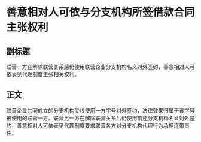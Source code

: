 # 善意相对人可依与分支机构所签借款合同主张权利
## 副标题
联营一方在解除联营关系后仍使用联营企业分支机构名义对外签约，善意相对人可依表见代理制度主张相关权利。
## 正文
联营企业共同成立的分支机构受权使用一方字号对外签约，法律效果归属于该字号被使用的联营一方。联营另一方在解除联营关系后仍使用前述分支机构名义对外签约，善意相对人可依表见代理制度要求联营各方对分支机构代理行为承担连带责任。